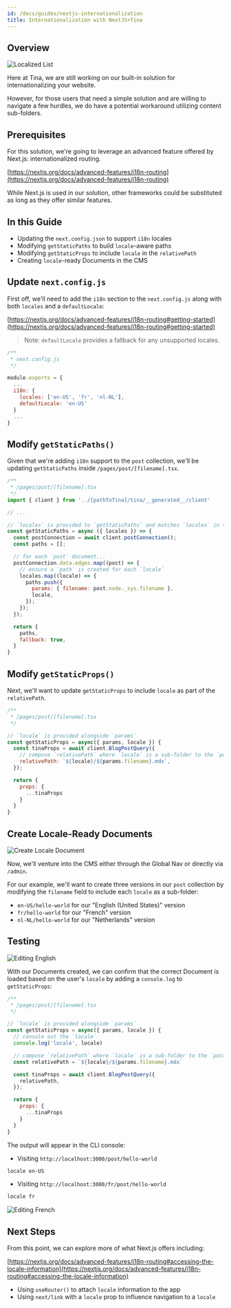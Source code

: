 ```yaml
---
id: /docs/guides/nextjs-internationalization
title: Internationalization with NextJS+Tina
---
```


## Overview

![Localized List](https://res.cloudinary.com/forestry-demo/image/upload/v1694005020/tina-io/docs/i18n/lang-folders.png)

Here at Tina, we are still working on our built-in solution for internationalizing your website.

However, for those users that need a simple solution and are willing to navigate a few hurdles, we do have a potential workaround utilizing content sub-folders.

## Prerequisites

For this solution, we're going to leverage an advanced feature offered by Next.js: internationalized routing.

[https://nextjs.org/docs/advanced-features/i18n-routing](https://nextjs.org/docs/advanced-features/i18n-routing)

While Next.js is used in our solution, other frameworks could be substituted as long as they offer similar features.

## In this Guide

* Updating the `next.config.json` to support `i18n` locales
* Modifying `getStaticPaths` to build `locale`-aware paths
* Modifying `getStaticProps` to include `locale` in the `relativePath`
* Creating `locale`-ready Documents in the CMS

## Update `next.config.js`

First off, we'll need to add the `i18n` section to the `next.config.js` along with both `locales` and a `defaultLocale`:

[https://nextjs.org/docs/advanced-features/i18n-routing#getting-started](https://nextjs.org/docs/advanced-features/i18n-routing#getting-started)

> Note: `defaultLocale` provides a fallback for any unsupported locales.

```js
/**
 * next.config.js
 */

module.exports = {
  ...
  i18n: {
    locales: ['en-US', 'fr', 'nl-NL'],
    defaultLocale: 'en-US'
  }
  ...
}
```

## Modify `getStaticPaths()`

Given that we're adding `i18n` support to the `post` collection, we'll be updating `getStaticPaths` inside `/pages/post/[filename].tsx`.

```js
/**
 * /pages/post/[filename].tsx
 */
import { client } from '../[pathToTina]/tina/__generated__/client'

// ...

// `locales` is provided to `getStaticPaths` and matches `locales` in the `config`
const getStaticPaths = async ({ locales }) => {
  const postConnection = await client.postConnection();
  const paths = [];

  // for each `post` document...
  postConnection.data.edges.map((post) => {
    // ensure a `path` is created for each `locale`
    locales.map((locale) => {
      paths.push({
        params: { filename: post.node._sys.filename },
        locale,
      });
    });
  });

  return {
    paths,
    fallback: true,
  }
}
```

## Modify `getStaticProps()`

Next, we'll want to update `getStaticProps` to include `locale` as part of the `relativePath`.

```js
/**
 * /pages/post/[filename].tsx
 */

// `locale` is provided alongside `params`
const getStaticProps = async({ params, locale }) {
  const tinaProps = await client.BlogPostQuery({
    // compose `relativePath` where `locale` is a sub-folder to the `post`
    relativePath: `${locale}/${params.filename}.mdx`,
  });

  return {
    props: {
      ...tinaProps
    }
  }
}
```

## Create Locale-Ready Documents

![Create Locale Document](/img/docs/nextjs-internationalization/subfolder-create-new.png)

Now, we'll venture into the CMS either through the Global Nav or directly via `/admin`.

For our example, we'll want to create three versions in our `post` collection by modifying the `filename` field to include each `locale` as a sub-folder:

* `en-US/hello-world` for our "English (United States)" version
* `fr/hello-world` for our "French" version
* `nl-NL/hello-world` for our "Netherlands" version

## Testing

![Editing English](/img/docs/nextjs-internationalization/subfolder-edit-en.png)

With our Documents created, we can confirm that the correct Document is loaded based on the user's `locale` by adding a `console.log` to `getStaticProps`:

```js
/**
 * /pages/post/[filename].tsx
 */

// `locale` is provided alongside `params`
const getStaticProps = async({ params, locale }) {
  // console out the `locale`
  console.log('locale', locale)

  // compose `relativePath` where `locale` is a sub-folder to the `post`
  const relativePath = `${locale}/${params.filename}.mdx`

  const tinaProps = await client.BlogPostQuery({
    relativePath,
  });

  return {
    props: {
      ...tinaProps
    }
  }
}
```

The output will appear in the CLI console:

* Visiting `http://localhost:3000/post/hello-world`

```bash
locale en-US
```

* Visiting `http://localhost:3000/fr/post/hello-world`

```bash
locale fr
```

![Editing French](/img/docs/fr/subfolder-edit-fr.png)

## Next Steps

From this point, we can explore more of what Next.js offers including:

[https://nextjs.org/docs/advanced-features/i18n-routing#accessing-the-locale-information](https://nextjs.org/docs/advanced-features/i18n-routing#accessing-the-locale-information)

* Using `useRouter()` to attach `locale` information to the app
* Using `next/link` with a `locale` prop to influence navigation to a `locale`
